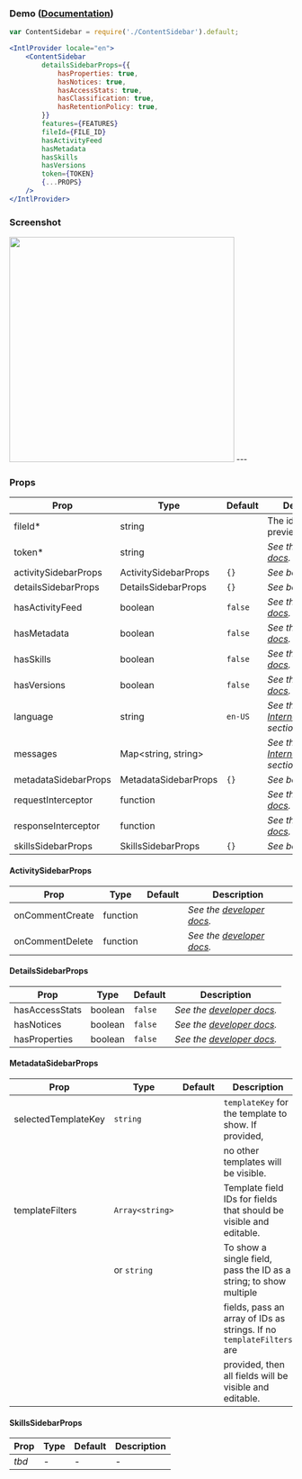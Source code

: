 

<Meta of={ContentSidebarStories} />

### Demo ([Documentation](https://developer.box.com/docs/box-content-sidebar))

```jsx
var ContentSidebar = require('./ContentSidebar').default;

<IntlProvider locale="en">
    <ContentSidebar
        detailsSidebarProps={{
            hasProperties: true,
            hasNotices: true,
            hasAccessStats: true,
            hasClassification: true,
            hasRetentionPolicy: true,
        }}
        features={FEATURES}
        fileId={FILE_ID}
        hasActivityFeed
        hasMetadata
        hasSkills
        hasVersions
        token={TOKEN}
        {...PROPS}
    />
</IntlProvider>
```

### Screenshot
<img src="https://user-images.githubusercontent.com/1075325/50999865-3707d200-14e0-11e9-8488-81a4e2a5fe43.png" width="400" />
---

### Props
| Prop                 | Type                      | Default | Description                                                                                     |
|----------------------|---------------------------|---------|-------------------------------------------------------------------------------------------------|
| fileId*              | string                    |         | The id of the file to preview.                                                                  |
| token*               | string                    |         | *See the [developer docs](https://developer.box.com/docs/box-content-sidebar#section-options).* |
| activitySidebarProps | ActivitySidebarProps      | `{}`    | *See below*                                                                                     |
| detailsSidebarProps  | DetailsSidebarProps       | `{}`    | *See below*                                                                                     |
| hasActivityFeed      | boolean                   | `false` | *See the [developer docs](https://developer.box.com/docs/box-content-sidebar#section-options).* |
| hasMetadata          | boolean                   | `false` | *See the [developer docs](https://developer.box.com/docs/box-content-sidebar#section-options).* |
| hasSkills            | boolean                   | `false` | *See the [developer docs](https://developer.box.com/docs/box-content-sidebar#section-options).* |
| hasVersions          | boolean                   | `false` | *See the [developer docs](https://developer.box.com/docs/box-content-sidebar#section-options).* |
| language             | string                    | `en-US` | *See the [Internationalization](/docs/elements-usage--docs#internationalization-i18n) section*  |
| messages             | Map&lt;string, string&gt; |         | *See the [Internationalization](/docs/elements-usage--docs#internationalization-i18n) section*  |
| metadataSidebarProps | MetadataSidebarProps      | `{}`    | *See below*                                                                                     |
| requestInterceptor   | function                  |         | *See the [developer docs](https://developer.box.com/docs/box-content-sidebar#section-options).* |
| responseInterceptor  | function                  |         | *See the [developer docs](https://developer.box.com/docs/box-content-sidebar#section-options).* |
| skillsSidebarProps   | SkillsSidebarProps        | `{}`    | *See below*                                                                                     |

#### ActivitySidebarProps
| Prop            | Type     | Default | Description                                                                                                  |
|-----------------|----------|---------|--------------------------------------------------------------------------------------------------------------|
| onCommentCreate | function |         | *See the [developer docs](https://developer.box.com/docs/box-content-sidebar#section-activitySidebarProps).* |
| onCommentDelete | function |         | *See the [developer docs](https://developer.box.com/docs/box-content-sidebar#section-activitySidebarProps).* |

#### DetailsSidebarProps
| Prop           | Type    | Default | Description                                                                                                 |
|----------------|---------|---------|-------------------------------------------------------------------------------------------------------------|
| hasAccessStats | boolean | `false` | *See the [developer docs](https://developer.box.com/docs/box-content-sidebar#section-detailssidebarprops).* |
| hasNotices     | boolean | `false` | *See the [developer docs](https://developer.box.com/docs/box-content-sidebar#section-detailssidebarprops).* |
| hasProperties  | boolean | `false` | *See the [developer docs](https://developer.box.com/docs/box-content-sidebar#section-detailssidebarprops).* |

#### MetadataSidebarProps
| Prop                | Type            | Default | Description                                                          |
|---------------------|-----------------|---------|----------------------------------------------------------------------|
| selectedTemplateKey | `string`        |         | `templateKey` for the template to show. If provided,                 |
|                     |                 |         | no other templates will be visible.                                  |
| templateFilters     | `Array<string>` |         | Template field IDs for fields that should be visible and editable.   |
|                     | or `string`     |         | To show a single field, pass the ID as a string; to show multiple    |
|                     |                 |         | fields, pass an array of IDs as strings. If no `templateFilters` are |
|                     |                 |         | provided, then all fields will be visible and editable.              |

#### SkillsSidebarProps
| Prop  | Type | Default | Description |
|-------|------|---------|-------------|
| *tbd* | -    | -       | -           |
